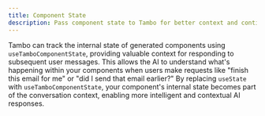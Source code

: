 ```yaml
---
title: Component State
description: Pass component state to Tambo for better context and continuity.
---
```


Tambo can track the internal state of generated components using `useTamboComponentState`, providing valuable context for responding to subsequent user messages. This allows the AI to understand what's happening within your components when users make requests like "finish this email for me" or "did I send that email earlier?" By replacing `useState` with `useTamboComponentState`, your component's internal state becomes part of the conversation context, enabling more intelligent and contextual AI responses.
